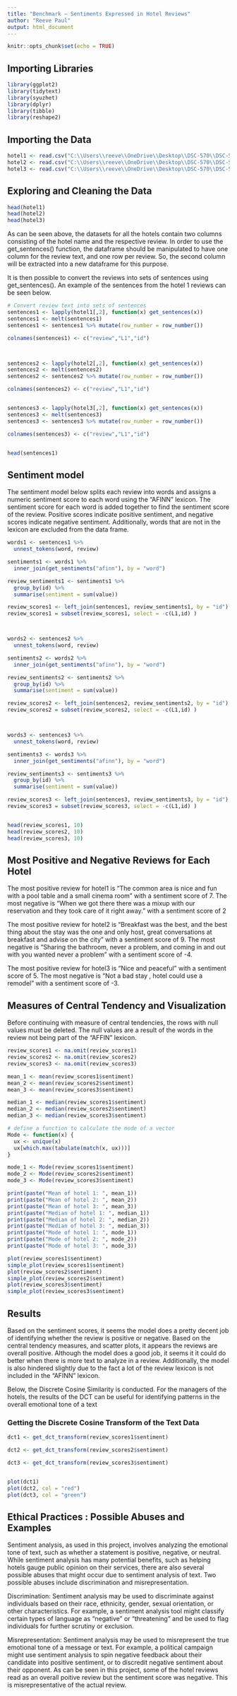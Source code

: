 ```yaml
---
title: "Benchmark – Sentiments Expressed in Hotel Reviews"
author: "Reeve Paul"
output: html_document
---
```




```r
knitr::opts_chunk$set(echo = TRUE)
```

## Importing Libraries

```r
library(ggplot2)
library(tidytext)
library(syuzhet)
library(dplyr)
library(tibble)
library(reshape2)

```

## Importing the Data

```r
hotel1 <- read.csv("C:\\Users\\reeve\\OneDrive\\Desktop\\DSC-570\\DSC-570-R-hotel1 (1).csv")
hotel2 <- read.csv("C:\\Users\\reeve\\OneDrive\\Desktop\\DSC-570\\DSC-570-R-hotel2 (1).csv")
hotel3 <- read.csv("C:\\Users\\reeve\\OneDrive\\Desktop\\DSC-570\\DSC-570-R-hotel3 (1).csv")
```


## Exploring and Cleaning the Data

```r
head(hotel1)
head(hotel2)
head(hotel3)
```

As can be seen above, the datasets for all the hotels contain two columns consisting of the hotel name and the respective review. In order to use the get_sentences() function, the dataframe should be manipulated to have one column for the review text, and one row per review. So, the second column will be extracted into a new dataframe for this purpose.

It is then possible to convert the reviews into sets of sentences using get_sentences(). An example of the sentences from the hotel 1 reviews can be seen below.

```r

# Convert review text into sets of sentences
sentences1 <- lapply(hotel1[,2], function(x) get_sentences(x))
sentences1 <- melt(sentences1)
sentences1 <- sentences1 %>% mutate(row_number = row_number())

colnames(sentences1) <- c("review","L1","id")



sentences2 <- lapply(hotel2[,2], function(x) get_sentences(x))
sentences2 <- melt(sentences2)
sentences2 <- sentences2 %>% mutate(row_number = row_number())

colnames(sentences2) <- c("review","L1","id")


sentences3 <- lapply(hotel3[,2], function(x) get_sentences(x))
sentences3 <- melt(sentences3)
sentences3 <- sentences3 %>% mutate(row_number = row_number())

colnames(sentences3) <- c("review","L1","id")


head(sentences1)

```

## Sentiment model

The sentiment model below splits each review into words and assigns a numeric sentiment score to each word using the "AFINN" lexicon. The sentiment score for each word is added together to find the sentiment score of the review. Positive scores indicate positive sentiment, and negative scores indicate negative sentiment. Additionally, words that are not in the lexicon are excluded from the data frame.

```r

words1 <- sentences1 %>%
  unnest_tokens(word, review)

sentiments1 <- words1 %>%
  inner_join(get_sentiments("afinn"), by = "word")

review_sentiments1 <- sentiments1 %>%
  group_by(id) %>%
  summarise(sentiment = sum(value))

review_scores1 <- left_join(sentences1, review_sentiments1, by = "id")
review_scores1 = subset(review_scores1, select = -c(L1,id) )



words2 <- sentences2 %>%
  unnest_tokens(word, review)

sentiments2 <- words2 %>%
  inner_join(get_sentiments("afinn"), by = "word")

review_sentiments2 <- sentiments2 %>%
  group_by(id) %>%
  summarise(sentiment = sum(value))

review_scores2 <- left_join(sentences2, review_sentiments2, by = "id")
review_scores2 = subset(review_scores2, select = -c(L1,id) )



words3 <- sentences3 %>%
  unnest_tokens(word, review)

sentiments3 <- words3 %>%
  inner_join(get_sentiments("afinn"), by = "word")

review_sentiments3 <- sentiments3 %>%
  group_by(id) %>%
  summarise(sentiment = sum(value))

review_scores3 <- left_join(sentences3, review_sentiments3, by = "id")
review_scores3 = subset(review_scores3, select = -c(L1,id) )


head(review_scores1, 10)
head(review_scores2, 10)
head(review_scores3, 10)


```

## Most Positive and Negative Reviews for Each Hotel

The most positive review for hotel1 is "The common area is nice and fun with a pool table and a small cinema room" with a sentiment score of 7. The most negative is "When we got there there was a mixup with our reservation and they took care of it right away." with a sentiment score of 2

The most positive review for hotel2 is "Breakfast was the best, and the best thing about the stay was the one and only host, great conversations at breakfast and advise on the city" with a sentiment score of 9. The most negative is "Sharing the bathroom, never a problem, and coming in and out with you wanted never a problem" with a sentiment score of -4.

The most positive review for hotel3 is "Nice and peaceful" with a sentiment score of 5. The most negative is "Not a bad stay , hotel could use a remodel" with a sentiment score of -3.

## Measures of Central Tendency and Visualization

Before continuing with measure of central tendencies, the rows with null values must be deleted. The null values are a result of the words in the review not being part of the "AFFIN" lexicon.

```r
review_scores1 <- na.omit(review_scores1)
review_scores2 <- na.omit(review_scores2)
review_scores3 <- na.omit(review_scores3)

mean_1 <- mean(review_scores1$sentiment)
mean_2 <- mean(review_scores2$sentiment)
mean_3 <- mean(review_scores3$sentiment)

median_1 <- median(review_scores1$sentiment)
median_2 <- median(review_scores2$sentiment)
median_3 <- median(review_scores3$sentiment)

# define a function to calculate the mode of a vector
Mode <- function(x) {
  ux <- unique(x)
  ux[which.max(tabulate(match(x, ux)))]
}

mode_1 <- Mode(review_scores1$sentiment)
mode_2 <- Mode(review_scores2$sentiment)
mode_3 <- Mode(review_scores3$sentiment)

print(paste("Mean of hotel 1: ", mean_1))
print(paste("Mean of hotel 2: ", mean_2))
print(paste("Mean of hotel 3: ", mean_3))
print(paste("Median of hotel 1: ", median_1))
print(paste("Median of hotel 2: ", median_2))
print(paste("Median of hotel 3: ", median_3))
print(paste("Mode of hotel 1: ", mode_1))
print(paste("Mode of hotel 2: ", mode_2))
print(paste("Mode of hotel 3: ", mode_3))

plot(review_scores1$sentiment) 
simple_plot(review_scores1$sentiment)
plot(review_scores2$sentiment)
simple_plot(review_scores2$sentiment)
plot(review_scores3$sentiment)
simple_plot(review_scores3$sentiment)

```

## Results

Based on the sentiment scores, it seems the model does a pretty decent job of identifying whether the review is positive or negative. Based on the central tendency measures, and scatter plots, it appears the reviews are overall positive. Although the model does a good job, it seems it it could do better when there is more text to analyze in a review. Additionally, the model is also hindered slightly due to the fact a lot of the review lexicon is not included in the "AFINN" lexicon. 

Below, the Discrete Cosine Similarity is conducted. For the managers of the hotels, the results of the DCT can be useful for identifying patterns in the overall emotional tone of a text

### Getting the Discrete Cosine Transform of the Text Data

```r
dct1 <- get_dct_transform(review_scores1$sentiment)

dct2 <- get_dct_transform(review_scores2$sentiment)

dct3 <- get_dct_transform(review_scores3$sentiment)


plot(dct1)
plot(dct2, col = "red")
plot(dct3, col = "green")

```

## Ethical Practices : Possible Abuses and Examples

Sentiment analysis, as used in this project, involves analyzing the emotional tone of text, such as whether a statement is positive, negative, or neutral. While sentiment analysis has many potential benefits, such as helping hotels gauge public opinion on their services, there are also several possible abuses that might occur due to sentiment analysis of text. Two possible abuses include discrimination and misrepresentation.

Discrimination: Sentiment analysis may be used to discriminate against individuals based on their race, ethnicity, gender, sexual orientation, or other characteristics. For example, a sentiment analysis tool might classify certain types of language as "negative" or "threatening" and be used to flag individuals for further scrutiny or exclusion.

Misrepresentation: Sentiment analysis may be used to misrepresent the true emotional tone of a message or text. For example, a political campaign might use sentiment analysis to spin negative feedback about their candidate into positive sentiment, or to discredit negative sentiment about their opponent. As can be seen in this project, some of the hotel reviews read as an overall poitive review but the sentiment score was negative. This is misrepresentative of the actual review.


